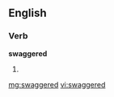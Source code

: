 ==English==

===Verb===
'''swaggered'''

# {{past of|[[swagger]]}}

[[mg:swaggered]]
[[vi:swaggered]]
